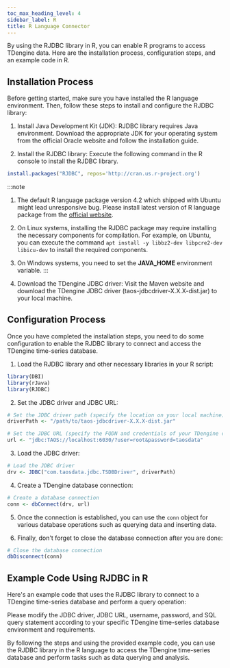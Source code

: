 ```yaml
---
toc_max_heading_level: 4
sidebar_label: R
title: R Language Connector
---
```




By using the RJDBC library in R, you can enable R programs to access TDengine data. Here are the installation process, configuration steps, and an example code in R.

## Installation Process

Before getting started, make sure you have installed the R language environment. Then, follow these steps to install and configure the RJDBC library:

1. Install Java Development Kit (JDK): RJDBC library requires Java environment. Download the appropriate JDK for your operating system from the official Oracle website and follow the installation guide.

2. Install the RJDBC library: Execute the following command in the R console to install the RJDBC library.

```r
install.packages("RJDBC", repos='http://cran.us.r-project.org')
```

:::note
1. The default R language package version 4.2 which shipped with Ubuntu might lead unresponsive bug. Please install latest version of R language package from the [official website](https://www.r-project.org/).
2. On Linux systems, installing the RJDBC package may require installing the necessary components for compilation. For example, on Ubuntu, you can execute the command ``apt install -y libbz2-dev libpcre2-dev libicu-dev`` to install the required components.
3. On Windows systems, you need to set the **JAVA_HOME** environment variable.
:::

3. Download the TDengine JDBC driver: Visit the Maven website and download the TDengine JDBC driver (taos-jdbcdriver-X.X.X-dist.jar) to your local machine.

## Configuration Process

Once you have completed the installation steps, you need to do some configuration to enable the RJDBC library to connect and access the TDengine time-series database.

1. Load the RJDBC library and other necessary libraries in your R script:

```r
library(DBI)
library(rJava)
library(RJDBC)
```

2. Set the JDBC driver and JDBC URL:

```r
# Set the JDBC driver path (specify the location on your local machine)
driverPath <- "/path/to/taos-jdbcdriver-X.X.X-dist.jar"

# Set the JDBC URL (specify the FQDN and credentials of your TDengine cluster)
url <- "jdbc:TAOS://localhost:6030/?user=root&password=taosdata"
```

3. Load the JDBC driver:

```r
# Load the JDBC driver
drv <- JDBC("com.taosdata.jdbc.TSDBDriver", driverPath)
```

4. Create a TDengine database connection:

```r
# Create a database connection
conn <- dbConnect(drv, url)
```

5. Once the connection is established, you can use the ``conn`` object for various database operations such as querying data and inserting data.

6. Finally, don't forget to close the database connection after you are done:

```r
# Close the database connection
dbDisconnect(conn)
```

## Example Code Using RJDBC in R

Here's an example code that uses the RJDBC library to connect to a TDengine time-series database and perform a query operation:

<Rdemo/>

Please modify the JDBC driver, JDBC URL, username, password, and SQL query statement according to your specific TDengine time-series database environment and requirements.

By following the steps and using the provided example code, you can use the RJDBC library in the R language to access the TDengine time-series database and perform tasks such as data querying and analysis.
